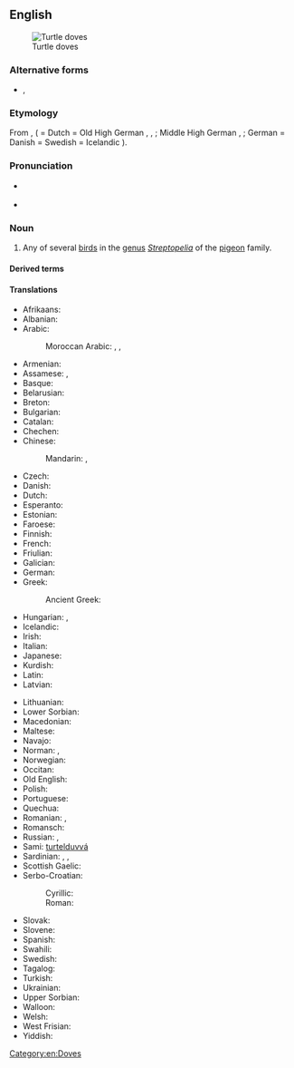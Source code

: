 {{also|turtledove|turtle-dove}}
==English==
{{wikipedia}}
{{wikispecies|Streptopelia}}
[[File:European Turtle Dove (Streptopelia turtur).jpg|thumb|Turtle doves]]

===Alternative forms===
* {{l|en|turtle-dove}}, {{l|en|turtledove}}

===Etymology===
From {{etyl|enm|en}} {{m|enm|turtildove}}, {{m|enm|turteldoufe}} ( = Dutch {{m|nl|tortelduif}} = Old High German {{m|goh|turtultūba}}, {{m|goh|turtulatūba}}, {{m|goh|turtiltūba}}; Middle High German {{m|gmh|turteltūbe}}, {{m|gmh|türteltūbe}}; German {{m|de|Turteltaube}} = Danish {{m|da|turteldue}} = Swedish {{m|sv|turturduva}} = Icelandic {{m|is|turtildúfu}}).

===Pronunciation===
* {{a|UK}} {{IPA|/ˈtɜːtəldʌv/|lang=en}}
* {{a|US}} {{IPA|/ˈtɝtəldʌv/|lang=en}}

===Noun===
{{en-noun}}

# Any of several [[bird]]s in the [[genus]] ''[[Streptopelia]]'' of the [[pigeon]] family.

====Derived terms====
{{der3|Australian turtle dove|Cape turtle dove|dusky turtle dove|Eurasian turtle dove|European turtle dove|laughing turtle dove|oriental turtle dove|red turtle dove|rufous turtle dove|spotted turtle dove|lang=en}}

====Translations====
{{trans-top|bird in the genus ''Streptopelia''}}
* Afrikaans: {{t|af|tortelduif}}
* Albanian: {{t|sq|turtulli}}
* Arabic: {{t|ar|تُرْغُلَّة|f}}
*: Moroccan Arabic: {{t|ary|ڭْريڭر|m|tr=grigər}}, {{t|ary|ڭْريڭْرة|tr=grigra}} {{qualifier|female}}, {{t|ary|دْكر لْله|m|tr=dkər lləh}} {{qualifier|meaning "call God", from its song}}
* Armenian: {{t+|hy|տատրակ}}
* Assamese: {{t|as|কুপতি}}, {{t|as|কপৌ}}
* Basque: {{t|eu|usapal}}
* Belarusian: {{t|be|турка́ўка|f}}
* Breton: {{t|br|turzhunell voutin}}
* Bulgarian: {{t|bg|гургули́ца|f}}
* Catalan: {{t|ca|tórtora|f}}
* Chechen: {{t|ce|къор-кхокха}}
* Chinese:
*: Mandarin: {{t+|cmn|斑鳩|tr=ōubānjiū|sc=Hani}}, {{t+|cmn|斑鸠|tr=bānjiū|sc=Hani}}
* Czech: {{t+|cs|hrdlička|f}}
* Danish: {{t+|da|turteldue}}
* Dutch: {{t+|nl|tortelduif|f}}
* Esperanto: {{t+|eo|turto}}
* Estonian: {{t|et|turteltuvi}}
* Faroese: {{t|fo|turtildúgva}}
* Finnish: {{t+|fi|turturikyyhky}}
* French: {{t+|fr|tourterelle|f}}
* Friulian: {{t|fur|tortorele}}
* Galician: {{t+|gl|rula común}}
* German: {{t+|de|Turteltaube|f}}
* Greek: {{t|el|τριγόνι}}
*: Ancient Greek: {{t|grc|τρυγών|f}}
* Hungarian: {{t|hu|vadgerle}}, {{t+|hu|gerle}}
* Icelandic: {{t+|is|turtildúfa}}
* Irish: {{t|ga|fearán}}
* Italian: {{t+|it|tortora|f}}
* Japanese: {{t|ja|コキジバト|tr=kokijibato|sc=Jpan}}
* Kurdish: {{t+|ku|qumrî|f|sc=Latn}}
* Latin: {{t|la|turtur|m}}
* Latvian: {{t|lv|parastā ūbele}}
{{trans-mid}}
* Lithuanian: {{t+|lt|purplelis}}
* Lower Sorbian: {{t|dsb|tujawka}}
* Macedonian: {{t|mk|грлица|f|tr=g'rlica}}
* Maltese: {{t|mt|gamiema}}
* Navajo: {{t|nv|hasbídí}}
* Norman: {{t|nrf|d'mié-pigeon|m}} {{qualifier|Jersey}}, {{t|nrf|p'tit pigeon d'France|m}} {{qualifier|Jersey}}
* Norwegian: {{t|no|turteldue}}
* Occitan: {{t|oc|tortora|f}}
* Old English: {{t|ang|turtle|f}}
* Polish: {{t+|pl|turkawka}}
* Portuguese: {{t+|pt|rola|f}}
* Quechua: {{t+|qu|urpi}}
* Romanian: {{t+|ro|turturică|f}}, {{t+|ro|turturea|f}}
* Romansch: {{t|rm|turturella}}
* Russian: {{t+|ru|го́рлица|f}}, {{t+|ru|го́рлинка|f}}
* Sami: [[turtelduvvá]]
* Sardinian: {{t|sc|trùtture}}, {{t|sc|trùtturi}}, {{t|sc|truvamassaju}}
* Scottish Gaelic: {{t|gd|calman-tùchan}}
* Serbo-Croatian:
*: Cyrillic: {{t|sh|грлица|f|sc=Cyrl}}
*: Roman: {{t+|sh|grlica|f}}
* Slovak: {{t|sk|hrdlička}}
* Slovene: {{t+|sl|grlica|f}}
* Spanish: {{t+|es|tórtola|f}}
* Swahili: {{t+|sw|hua}}
* Swedish: {{t+|sv|turturduva}}
* Tagalog: {{t|tl|lapati}}
* Turkish: {{t+|tr|üveyik}}
* Ukrainian: {{t|uk|го́рлиця}}
* Upper Sorbian: {{t|hsb|tujawka}}
* Walloon: {{t+|wa|toûtrale|f}}
* Welsh: {{t|cy|turtur}}
* West Frisian: {{t|fy|toarteldo}}
* Yiddish: {{t|yi|טערקלטויב|f}}
{{trans-bottom}}

[[Category:en:Doves]]
